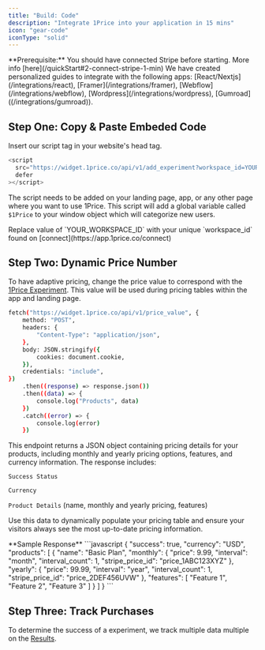 ```yaml
---
title: "Build: Code"
description: "Integrate 1Price into your application in 15 mins"
icon: "gear-code"
iconType: "solid"
---
```


<Tip>
  **Prerequisite:** You should have connected Stripe before starting. More info
  [here](/quickStart#2-connect-stripe-1-min)
</Tip>

<Note>
  We have created personalized guides to integrate with the following apps:
  [React/Nextjs](/integrations/react), [Framer](/integrations/framer),
  [Webflow](/integrations/webflow), [Wordpress](/integrations/wordpress),
  [Gumroad]((/integrations/gumroad)).
</Note>

## Step One: Copy & Paste Embeded Code

Insert our script tag in your website's head tag.

```javascript
<script
  src="https://widget.1price.co/api/v1/add_experiment?workspace_id=YOUR_WORKSPACE_ID" // change Workspace ID
  defer
></script>
```

The script needs to be added on your landing page, app, or any other page where you want to use 1Price. This script will add a global variable called `$1Price` to your window object which will categorize new users.

<Warning>
  Replace value of `YOUR_WORKSPACE_ID` with your unique `workspace_id` found on
  [connect](https://app.1price.co/connect)
</Warning>

## Step Two: Dynamic Price Number

To have adaptive pricing, change the price value to correspond with the [1Price Experiment](/build/firstExp). This value will be used during pricing tables within the app and landing page.

<ParamField></ParamField>

```bash
fetch("https://widget.1price.co/api/v1/price_value", {
    method: "POST",
    headers: {
        "Content-Type": "application/json",
    },
    body: JSON.stringify({
        cookies: document.cookie,
    }),
    credentials: "include",
})
    .then((response) => response.json())
    .then((data) => {
        console.log("Products", data)
    })
    .catch((error) => {
        console.log(error)
    })
```

This endpoint returns a JSON object containing pricing details for your products, including monthly and yearly pricing options, features, and currency information. The response includes:

`Success Status`

`Currency`

`Product Details` (name, monthly and yearly pricing, features)

Use this data to dynamically populate your pricing table and ensure your visitors always see the most up-to-date pricing information.

<AccordionGroup>
  <Accordion title="Code Response" icon="code" iconType="solid">
  **Sample Response**
   ```javascript
{
 "success": true,
 "currency": "USD",
 "products": [
   {
     "name": "Basic Plan",
     "monthly": {
       "price": 9.99,
       "interval": "month",
       "interval_count": 1,
       "stripe_price_id": "price_1ABC123XYZ"
      },
     "yearly": {
       "price": 99.99,
       "interval": "year",
       "interval_count": 1,
       "stripe_price_id": "price_2DEF456UVW"
      },
     "features": [
       "Feature 1",
       "Feature 2",
       "Feature 3"
      ]
    }
  ]
}
```
</Accordion>
</AccordionGroup>

## Step Three: Track Purchases

To determine the success of a experiment, we track multiple data multiple on the [Results](/build/results).
